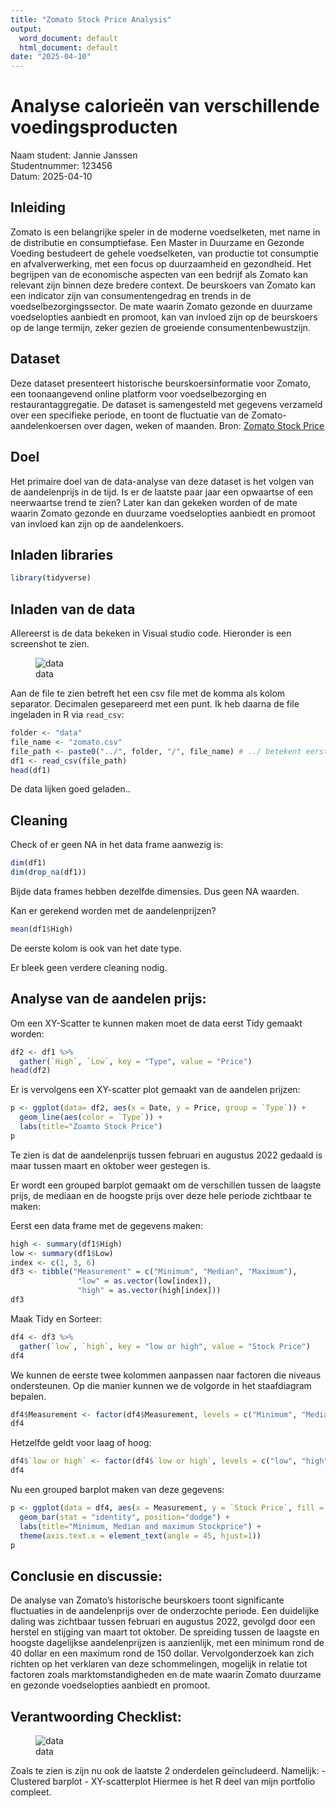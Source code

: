 ```yaml
---
title: "Zomato Stock Price Analysis"
output:
  word_document: default
  html_document: default
date: "2025-04-10"
---
```


# Analyse calorieën van verschillende voedingsproducten

Naam student: Jannie Janssen  
Studentnummer: 123456  
Datum: 2025-04-10  

## Inleiding
Zomato is een belangrijke speler in de moderne voedselketen, met name in de distributie en consumptiefase. Een Master in Duurzame en Gezonde Voeding bestudeert de gehele voedselketen, van productie tot consumptie en afvalverwerking, met een focus op duurzaamheid en gezondheid. Het begrijpen van de economische aspecten van een bedrijf als Zomato kan relevant zijn binnen deze bredere context. De beurskoers van Zomato kan een indicator zijn van consumentengedrag en trends in de voedselbezorgingssector. 
De mate waarin Zomato gezonde en duurzame voedselopties aanbiedt en promoot, kan van invloed zijn op de beurskoers op de lange termijn, zeker gezien de groeiende consumentenbewustzijn. 


## Dataset
Deze dataset presenteert historische beurskoersinformatie voor Zomato, een toonaangevend online platform voor voedselbezorging en restaurantaggregatie. De dataset is samengesteld met gegevens verzameld over een specifieke periode, en toont de fluctuatie van de Zomato-aandelenkoersen over dagen, weken of maanden.
Bron: [Zomato Stock Price](https://www.kaggle.com/datasets/cheesecke/zomato-stock-price)



## Doel
Het primaire doel van de data-analyse van deze dataset is het volgen van de aandelenprijs in de tijd. Is er de laatste paar jaar een opwaartse of een neerwaartse trend te zien? Later kan dan gekeken worden of de mate waarin Zomato gezonde en duurzame voedselopties aanbiedt en promoot van invloed kan zijn op de aandelenkoers.

## Inladen libraries

```r
library(tidyverse)
```


## Inladen van de data

Allereerst is de data bekeken in Visual studio code. Hieronder is een screenshot te zien.

![data](./pics/fig01.png)

Aan de file te zien betreft het een csv file met de komma als kolom separator. Decimalen gesepareerd met een punt.
Ik heb daarna de file ingeladen in R via `read_csv`:

```r
folder <- "data"
file_name <- "zomato.csv"
file_path <- paste0("../", folder, "/", file_name) # ../ betekent eerst een directory hoger
df1 <- read_csv(file_path)
head(df1)
```
De data lijken goed geladen..


## Cleaning

Check of er geen NA in het data frame aanwezig is:

```r
dim(df1)
dim(drop_na(df1))
```

Bijde data frames hebben dezelfde dimensies.
Dus geen NA waarden.

Kan er gerekend worden met de aandelenprijzen?

```r
mean(df1$High)
```

De eerste kolom is ook van het date type.

Er bleek geen verdere cleaning nodig.


## Analyse van de aandelen prijs:

Om een XY-Scatter te kunnen maken moet de data eerst Tidy gemaakt worden:

```r
df2 <- df1 %>%
  gather(`High`, `Low`, key = "Type", value = "Price") 
head(df2)
```


Er is vervolgens een XY-scatter plot gemaakt van de aandelen prijzen:

```r
p <- ggplot(data= df2, aes(x = Date, y = Price, group = `Type`)) +
  geom_line(aes(color = `Type`)) +
  labs(title="Zoamto Stock Price")
p
```

Te zien is dat de aandelenprijs tussen februari en augustus 2022 gedaald is maar tussen maart en oktober weer gestegen is.

Er wordt een grouped barplot gemaakt om de verschillen tussen de laagste prijs, de mediaan en de hoogste prijs over deze hele periode zichtbaar te maken:

Eerst een data frame met de gegevens maken:

```r
high <- summary(df1$High)
low <- summary(df1$Low)
index <- c(1, 3, 6)
df3 <- tibble("Measurement" = c("Minimum", "Median", "Maximum"), 
               "low" = as.vector(low[index]),
               "high" = as.vector(high[index]))
df3 
```

Maak Tidy en Sorteer:

```r
df4 <- df3 %>%
  gather(`low`, `high`, key = "low or high", value = "Stock Price") 
df4
```

We kunnen de eerste twee kolommen aanpassen naar factoren die niveaus ondersteunen. Op die manier kunnen we de volgorde in het staafdiagram bepalen.


```r
df4$Measurement <- factor(df4$Measurement, levels = c("Minimum", "Median", "Maximum"), order = T)
df4
```

Hetzelfde geldt voor laag of hoog:

```r
df4$`low or high` <- factor(df4$`low or high`, levels = c("low", "high"))
df4
```


Nu een grouped barplot maken van deze gegevens:

```r
p <- ggplot(data = df4, aes(x = Measurement, y = `Stock Price`, fill = `low or high`)) +
  geom_bar(stat = "identity", position="dodge") +
  labs(title="Minimum, Median and maximum Stockprice") +
  theme(axis.text.x = element_text(angle = 45, hjust=1))
p
```


## Conclusie en discussie:

De analyse van Zomato's historische beurskoers toont significante fluctuaties in de aandelenprijs over de onderzochte periode. Een duidelijke daling was zichtbaar tussen februari en augustus 2022, gevolgd door een herstel en stijging van maart tot oktober. De spreiding tussen de laagste en hoogste dagelijkse aandelenprijzen is aanzienlijk, met een minimum rond de 40 dollar en een maximum rond de 150 dollar. Vervolgonderzoek kan zich richten op het verklaren van deze schommelingen, mogelijk in relatie tot factoren zoals marktomstandigheden en de mate waarin Zomato duurzame en gezonde voedselopties aanbiedt en promoot.

## Verantwoording Checklist:

![data](./pics/fig02.png)

Zoals te zien is zijn nu ook de laatste 2 onderdelen geïncludeerd. Namelijk:
-	Clustered barplot
-	XY-scatterplot
Hiermee is het R deel van mijn portfolio compleet.


